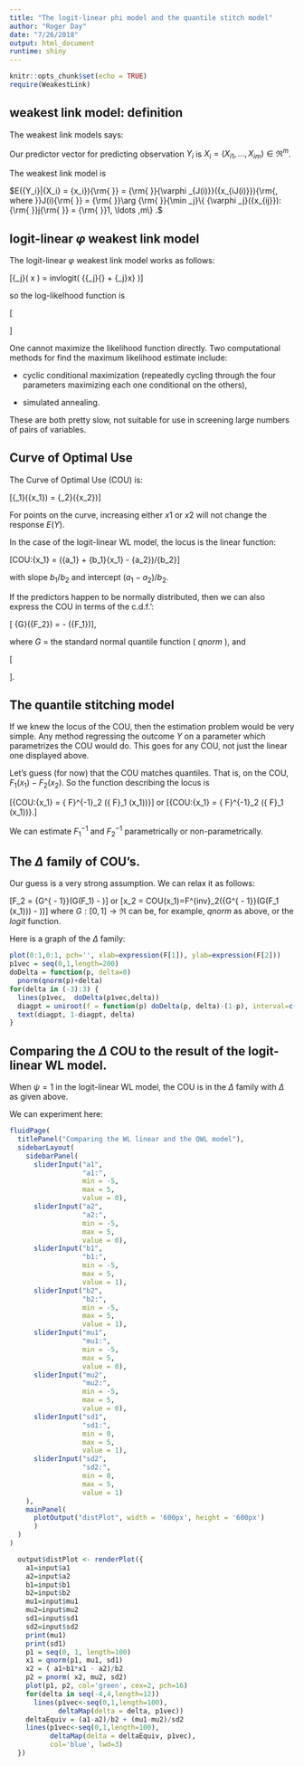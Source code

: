 ```yaml
---
title: "The logit-linear phi model and the quantile stitch model"
author: "Roger Day"
date: "7/26/2018"
output: html_document
runtime: shiny
---
```


```r
knitr::opts_chunk$set(echo = TRUE)
require(WeakestLink)
```

## weakest link model: definition

The weakest link models says:

Our predictor vector for predicting observation $Y_i$ is 
${X_i} = ({X_{i1}},...,{X_{im}}) \in {\Re ^m}$. 

The weakest link model is

$E({Y_i}|{X_i} = {x_i}){\rm{ }} = {\rm{ }}{\varphi _{J(i)}}({x_{iJ(i)}}){\rm{, where }}J(i){\rm{ }} = {\rm{  }}\arg {\rm{ }}{\min _j}\{ {\varphi _j}({x_{ij}}):{\rm{  }}j{\rm{ }} = {\rm{ }}1, \ldots ,m\} .$


## logit-linear $\varphi$ weakest link model

The logit-linear $\varphi$ weakest link model works as follows:

\[{\varphi _j}\left( x \right) = invlogit\left( {{\alpha _j}{\rm{ }} + {\beta _j}x} \right)\]

so the log-likelhood function is

\[\begin{array}{l}
L(\alpha ,\beta ) = \sum\limits_{i = 1}^n {\left[ {{Y_i}\log {p_i}(\alpha ,\beta ) + (1 - {Y_i})\log (1 - {p_i}(\alpha ,\beta ))} \right]} \\
{\rm{where}}\quad {p_i}(\alpha ,\beta ) = \mathop {\min }\limits_j \left\{ {1 - \frac{1}{{\exp ({\alpha _j}{\rm{ + }}{\beta _j}{x_{ij}}{\rm{)}}}}} \right\} = \mathop {\min }\limits_j \left\{ {{\varphi _j}({x_{ij}})} \right\}.
\end{array}\]

One cannot maximize the likelihood function directly. Two computational methods for find the maximum likelihood estimate include:

- cyclic conditional maximization (repeatedly cycling through the four parameters maximizing each one conditional on the others),

- simulated annealing.

These are both pretty slow, not suitable for use in screening large numbers of pairs of variables.


## Curve of Optimal Use

The Curve of Optimal Use (COU) is:

\[{\varphi _1}({x_1}) = {\varphi _2}({x_2})\]

For points on the curve, increasing either $x1$ or $x2$ will not change the response $E(Y)$.

In the case of the logit-linear WL model, the locus is the linear function:

\[COU:{x_1} \to {x_2} = ({a_1} + {b_1}{x_1} - {a_2})/{b_2}\]

with slope ${b_1}/{b_2}$ and intercept $({a_1} - {a_2})/{b_2}$.

If the predictors happen to be normally distributed, then we can also express the COU in terms of the c.d.f.':

\[ {G}({F_2}) = \Delta  - \psi {G}({F_1})\],

where $G$ = the standard normal quantile function ( $qnorm$ ), and

\[\begin{array}{l}
\Delta  =  - {\mu _2} + \sigma _2^{ - 1}\beta _2^{ - 1}({\alpha _1} - {\alpha _2}) + \sigma _2^{ - 1}\beta _2^{ - 1}{\beta _1}{\sigma _1}{\mu _1}\\
\psi  = \sigma _2^{ - 1}\beta _2^{ - 1}{\beta _1}{\sigma _1}
\end{array}\].



## The quantile stitching model

If we knew the locus of the COU, then the estimation problem would be very simple. Any method regressing the outcome $Y$ on a parameter which parametrizes the COU would do. This goes for any COU, not just the linear one displayed above.

Let's guess (for now) that the COU matches quantiles. That is, on the COU, ${ F}_1 (x_1) - { F}_2 (x_2)$. So the function describing the locus is 

\[{COU:{x_1} \to {x_2} = { F}^{-1}_2 ({ F}_1 (x_1))}\]
or
\[{COU:{x_1} \to {x_2} = { F}^{-1}_2 ({ F}_1 (x_1))}.\]

We can estimate ${ F}^{-1}_1$ and ${ F}^{-1}_2$ parametrically or non-parametrically. 

## The $\Delta$ family of COU's.

Our guess is a very strong assumption. We can relax it as follows:

 \[F_2 = {G^{ - 1}}(G(F_1) - \Delta )\]
 or
 \[x_2 = COU(x_1)=F^{inv}_2({G^{ - 1}}(G(F_1 (x_1))) - \Delta ))\]
where $G: [0,1] \to \Re$ can be, for example, $qnorm$ as above, or the $logit$ function.

Here is a graph of the $\Delta$ family:

```r
plot(0:1,0:1, pch='', xlab=expression(F[1]), ylab=expression(F[2]))
p1vec = seq(0,1,length=200)
doDelta = function(p, delta=0)
  pnorm(qnorm(p)+delta)
for(delta in (-3):3) {
  lines(p1vec,  doDelta(p1vec,delta))
  diagpt = uniroot(f = function(p) doDelta(p, delta)-(1-p), interval=c(1e-10,1-1e-10))$root
  text(diagpt, 1-diagpt, delta)
}
```

## Comparing the $\Delta$ COU to the result of the logit-linear WL model.

When $\psi = 1$ in the logit-linear WL model, the COU is in the $\Delta$ family with $\Delta$ as given above.

We can experiment here:

```r
fluidPage(
  titlePanel("Comparing the WL linear and the QWL model"),
  sidebarLayout(
    sidebarPanel( 
      sliderInput("a1",
                  "a1:",
                  min = -5,
                  max = 5,
                  value = 0),
      sliderInput("a2",
                  "a2:",
                  min = -5,
                  max = 5,
                  value = 0),
      sliderInput("b1",
                  "b1:",
                  min = -5,
                  max = 5,
                  value = 1),
      sliderInput("b2",
                  "b2:",
                  min = -5,
                  max = 5,
                  value = 1),
      sliderInput("mu1",
                  "mu1:",
                  min = -5,
                  max = 5,
                  value = 0),
      sliderInput("mu2",
                  "mu2:",
                  min = -5,
                  max = 5,
                  value = 0),
      sliderInput("sd1",
                  "sd1:",
                  min = 0,
                  max = 5,
                  value = 1),
      sliderInput("sd2",
                  "sd2:",
                  min = 0,
                  max = 5,
                  value = 1)
    ),
    mainPanel(
      plotOutput("distPlot", width = '600px', height = '600px')
      )
  )
)
```

```r
  output$distPlot <- renderPlot({
    a1=input$a1
    a2=input$a2
    b1=input$b1
    b2=input$b2
    mu1=input$mu1
    mu2=input$mu2
    sd1=input$sd1
    sd2=input$sd2
    print(mu1)
    print(sd1)
    p1 = seq(0, 1, length=100)
    x1 = qnorm(p1, mu1, sd1)
    x2 = ( a1+b1*x1 - a2)/b2
    p2 = pnorm( x2, mu2, sd2)
    plot(p1, p2, col='green', cex=2, pch=16)
    for(delta in seq(-4,4,length=12))
      lines(p1vec<-seq(0,1,length=100),
            deltaMap(delta = delta, p1vec))
    deltaEquiv = (a1-a2)/b2 + (mu1-mu2)/sd2
    lines(p1vec<-seq(0,1,length=100),
          deltaMap(delta = deltaEquiv, p1vec),
          col='blue', lwd=3)
  })
```


